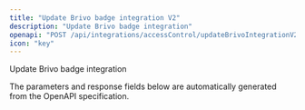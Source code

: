 ```yaml
---
title: "Update Brivo badge integration V2"
description: "Update Brivo badge integration"
openapi: "POST /api/integrations/accessControl/updateBrivoIntegrationV2"
icon: "key"
---
```


Update Brivo badge integration

<Note>
The parameters and response fields below are automatically generated from the OpenAPI specification.
</Note>
